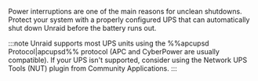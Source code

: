 Power interruptions are one of the main reasons for unclean shutdowns. Protect your system with a properly configured UPS that can automatically shut down Unraid before the battery runs out.

:::note
Unraid supports most UPS units using the %%apcupsd Protocol|apcupsd%% protocol (APC and CyberPower are usually compatible). If your UPS isn't supported, consider using the Network UPS Tools (NUT) plugin from Community Applications.
:::
